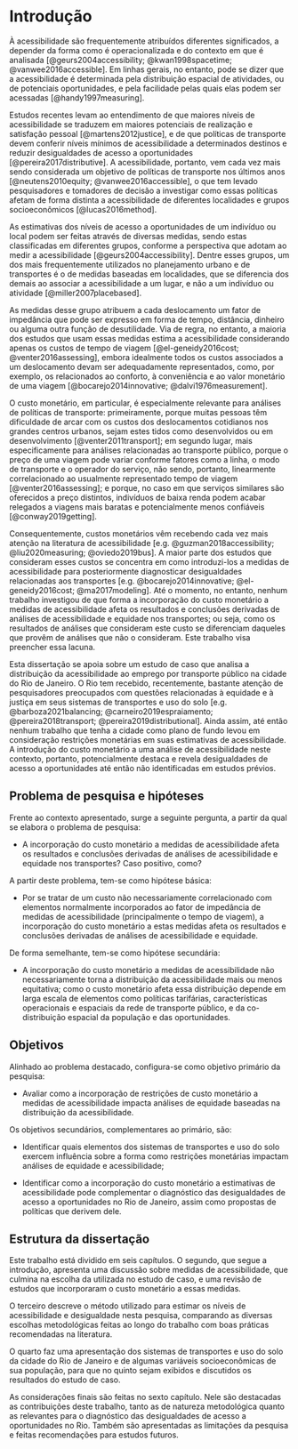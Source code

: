 # Introdução {#intro}

À acessibilidade são frequentemente atribuídos diferentes significados, a depender da forma como é operacionalizada e do contexto em que é analisada [@geurs2004accessibility; @kwan1998spacetime; @vanwee2016accessible]. Em linhas gerais, no entanto, pode se dizer que a acessibilidade é determinada pela distribuição espacial de atividades, ou de potenciais oportunidades, e pela facilidade pelas quais elas podem ser acessadas [@handy1997measuring].

Estudos recentes levam ao entendimento de que maiores níveis de acessibilidade se traduzem em maiores potenciais de realização e satisfação pessoal [@martens2012justice], e de que políticas de transporte devem conferir níveis mínimos de acessibilidade a determinados destinos e reduzir desigualdades de acesso a oportunidades [@pereira2017distributive]. A acessibilidade, portanto, vem cada vez mais sendo considerada um objetivo de políticas de transporte nos últimos anos [@neutens2010equity; @vanwee2016accessible], o que tem levado pesquisadores e tomadores de decisão a investigar como essas políticas afetam de forma distinta a acessibilidade de diferentes localidades e grupos socioeconômicos [@lucas2016method].

As estimativas dos níveis de acesso a oportunidades de um indivíduo ou local podem ser feitas através de diversas medidas, sendo estas classificadas em diferentes grupos, conforme a perspectiva que adotam ao medir a acessibilidade [@geurs2004accessibility]. Dentre esses grupos, um dos mais frequentemente utilizados no planejamento urbano e de transportes é o de medidas baseadas em localidades, que se diferencia dos demais ao associar a acessibilidade a um lugar, e não a um indivíduo ou atividade [@miller2007placebased].

As medidas desse grupo atribuem a cada deslocamento um fator de impedância que pode ser expresso em forma de tempo, distância, dinheiro ou alguma outra função de desutilidade. Via de regra, no entanto, a maioria dos estudos que usam essas medidas estima a acessibilidade considerando apenas os custos de tempo de viagem [@el-geneidy2016cost; @venter2016assessing], embora idealmente todos os custos associados a um deslocamento devam ser adequadamente representados, como, por exemplo, os relacionados ao conforto, à conveniência e ao valor monetário de uma viagem [@bocarejo2014innovative; @dalvi1976measurement].

O custo monetário, em particular, é especialmente relevante para análises de políticas de transporte: primeiramente, porque muitas pessoas têm dificuldade de arcar com os custos dos deslocamentos cotidianos nos grandes centros urbanos, sejam estes tidos como desenvolvidos ou em desenvolvimento [@venter2011transport]; em segundo lugar, mais especificamente para análises relacionadas ao transporte público, porque o preço de uma viagem pode variar conforme fatores como a linha, o modo de transporte e o operador do serviço, não sendo, portanto, linearmente correlacionado ao usualmente representado tempo de viagem [@venter2016assessing]; e porque, no caso em que serviços similares são oferecidos a preço distintos, indivíduos de baixa renda podem acabar relegados a viagens mais baratas e potencialmente menos confiáveis [@conway2019getting].

Consequentemente, custos monetários vêm recebendo cada vez mais atenção na literatura de acessibilidade [e.g. @guzman2018accessibility; @liu2020measuring; @oviedo2019bus]. A maior parte dos estudos que consideram esses custos se concentra em como introduzi-los a medidas de acessibilidade para posteriormente diagnosticar desigualdades relacionadas aos transportes [e.g. @bocarejo2014innovative; @el-geneidy2016cost; @ma2017modeling]. Até o momento, no entanto, nenhum trabalho investigou de que forma a incorporação do custo monetário a medidas de acessibilidade afeta os resultados e conclusões derivadas de análises de acessibilidade e equidade nos transportes; ou seja, como os resultados de análises que consideram este custo se diferenciam daqueles que provêm de análises que não o consideram. Este trabalho visa preencher essa lacuna.

Esta dissertação se apoia sobre um estudo de caso que analisa a distribuição da acessibilidade ao emprego por transporte público na cidade do Rio de Janeiro. O Rio tem recebido, recentemente, bastante atenção de pesquisadores preocupados com questões relacionadas à equidade e à justiça em seus sistemas de transportes e uso do solo [e.g. @barboza2021balancing; @carneiro2019espraiamento; @pereira2018transport; @pereira2019distributional]. Ainda assim, até então nenhum trabalho que tenha a cidade como plano de fundo levou em consideração restrições monetárias em suas estimativas de acessibilidade. A introdução do custo monetário a uma análise de acessibilidade neste contexto, portanto, potencialmente destaca e revela desigualdades de acesso a oportunidades até então não identificadas em estudos prévios.

## Problema de pesquisa e hipóteses

Frente ao contexto apresentado, surge a seguinte pergunta, a partir da qual se elabora o problema de pesquisa:

- A incorporação do custo monetário a medidas de acessibilidade afeta os resultados e conclusões derivadas de análises de acessibilidade e equidade nos transportes? Caso positivo, como?

A partir deste problema, tem-se como hipótese básica:

- Por se tratar de um custo não necessariamente correlacionado com elementos normalmente incorporados ao fator de impedância de medidas de acessibilidade (principalmente o tempo de viagem), a incorporação do custo monetário a estas medidas afeta os resultados e conclusões derivadas de análises de acessibilidade e equidade.

De forma semelhante, tem-se como hipótese secundária:

- A incorporação do custo monetário a medidas de acessibilidade não necessariamente torna a distribuição da acessibilidade mais ou menos equitativa; como o custo monetário afeta essa distribuição depende em larga escala de elementos como políticas tarifárias, características operacionais e espaciais da rede de transporte público, e da co-distribuição espacial da população e das oportunidades.

## Objetivos

Alinhado ao problema destacado, configura-se como objetivo primário da pesquisa:

- Avaliar como a incorporação de restrições de custo monetário a medidas de acessibilidade impacta análises de equidade baseadas na distribuição da acessibilidade.

Os objetivos secundários, complementares ao primário, são:

- Identificar quais elementos dos sistemas de transportes e uso do solo exercem influência sobre a forma como restrições monetárias impactam análises de equidade e acessibilidade;

- Identificar como a incorporação do custo monetário a estimativas de acessibilidade pode complementar o diagnóstico das desigualdades de acesso a oportunidades no Rio de Janeiro, assim como propostas de políticas que derivem dele.

## Estrutura da dissertação

Este trabalho está dividido em seis capítulos. O segundo, que segue a introdução, apresenta uma discussão sobre medidas de acessibilidade, que culmina na escolha da utilizada no estudo de caso, e uma revisão de estudos que incorporaram o custo monetário a essas medidas. 

O terceiro descreve o método utilizado para estimar os níveis de acessibilidade e desigualdade nesta pesquisa, comparando as diversas escolhas metodológicas feitas ao longo do trabalho com boas práticas recomendadas na literatura. 

O quarto faz uma apresentação dos sistemas de transportes e uso do solo da cidade do Rio de Janeiro e de algumas variáveis socioeconômicas de sua população, para que no quinto sejam exibidos e discutidos os resultados do estudo de caso. 

As considerações finais são feitas no sexto capítulo. Nele são destacadas as contribuições deste trabalho, tanto as de natureza metodológica quanto as relevantes para o diagnóstico das desigualdades de acesso a oportunidades no Rio. Também são apresentadas as limitações da pesquisa e feitas recomendações para estudos futuros.